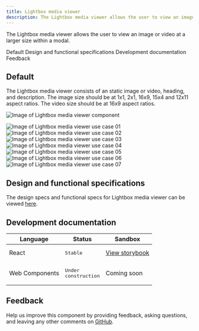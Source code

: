 ```yaml
---
title: Lightbox media viewer
description: The Lightbox media viewer allows the user to view an image or video at a larger size within a modal.
---
```


<PageDescription>

The Lightbox media viewer allows the user to view an image or video at a larger size within a modal.

</PageDescription>

<AnchorLinks>

<AnchorLink>Default</AnchorLink>
<AnchorLink>Design and functional specifications</AnchorLink>
<AnchorLink>Development documentation</AnchorLink>
<AnchorLink>Feedback</AnchorLink>

</AnchorLinks>

## Default
The Lightbox media viewer consists of an static image or video, heading, and description. The image size should be at 1x1, 2x1, 16x9, 15x4 and 12x11 aspect ratios. The video size should be at 16x9 aspect ratios.
<Row>
<Column colMd={8} colLg={8}>

![Image of Lightbox media viewer component](../../images/component/lightbox-media-viewer/lightbox-media-viewer-default)

</Column>
</Row>

<Title>Use case</Title>

![Image of Lightbox media viewer use case 01](../../images/component/lightbox-media-viewer/lightbox-media-viewer-use-case-01)
![Image of Lightbox media viewer use case 02](../../images/component/lightbox-media-viewer/lightbox-media-viewer-use-case-02)
![Image of Lightbox media viewer use case 03](../../images/component/lightbox-media-viewer/lightbox-media-viewer-use-case-03)
![Image of Lightbox media viewer use case 04](../../images/component/lightbox-media-viewer/lightbox-media-viewer-use-case-04)
![Image of Lightbox media viewer use case 05](../../images/component/lightbox-media-viewer/lightbox-media-viewer-use-case-05)
![Image of Lightbox media viewer use case 06](../../images/component/lightbox-media-viewer/lightbox-media-viewer-use-case-06)
![Image of Lightbox media viewer use case 07](../../images/component/lightbox-media-viewer/lightbox-media-viewer-use-case-07)


## Design and functional specifications

The design specs and functional specs for Lightbox media viewer can be viewed <a href="https://ibm.box.com/s/mpeo1wy0jogkwxn68fahlg62q799ixox" target="_blank">here</a>.

## Development documentation

| Language      | Status        | Sandbox                                                                              |
| ------------- | -----------   | ------------------------------------------------------------------------             |
| React         | <div><span class="bx--tag bx--tag--green"><pre>Stable</pre></span></div>        | <a href="https://ibmdotcom-react.mybluemix.net/?path=/story/components-lightboxmediaviewer--default" target="_blank">View storybook</a>     |
| Web Components       | <div><span class="bx--tag bx--tag--cool-gray"><pre>Under construction</pre></span></div>  | Coming soon      |

## Feedback

Help us improve this component by providing feedback, asking questions, and leaving any other comments on <a href="https://github.com/carbon-design-system/ibm-dotcom-library" target="_blank">GitHub</a>.
